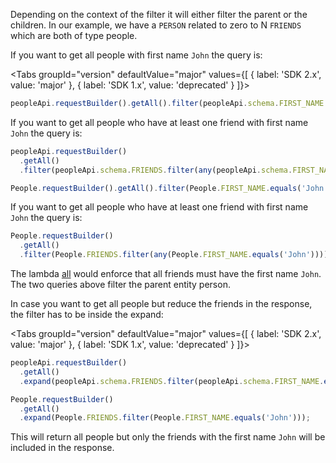 
Depending on the context of the filter it will either filter the parent or the children.
In our example, we have a `PERSON` related to zero to N `FRIENDS` which are both of type people.

If you want to get all people with first name `John` the query is:

<Tabs groupId="version" defaultValue="major" values={[ { label: 'SDK 2.x', value: 'major' }, { label: 'SDK 1.x', value: 'deprecated' } ]}>
<TabItem value="major">

```ts
peopleApi.requestBuilder().getAll().filter(peopleApi.schema.FIRST_NAME.equals('John'));
```

If you want to get all people who have at least one friend with first name `John` the query is:

```ts
peopleApi.requestBuilder()
  .getAll()
  .filter(peopleApi.schema.FRIENDS.filter(any(peopleApi.schema.FIRST_NAME.equals('John'))));
```

</TabItem>
<TabItem value="deprecated">

```ts
People.requestBuilder().getAll().filter(People.FIRST_NAME.equals('John'));
```

If you want to get all people who have at least one friend with first name `John` the query is:

```ts
People.requestBuilder()
  .getAll()
  .filter(People.FRIENDS.filter(any(People.FIRST_NAME.equals('John'))));
```

</TabItem>
</Tabs>

The lambda [all](pathname:///api/1.28.1/modules/sap_cloud_sdk_core#all) would enforce that all friends must have the first name `John`.
The two queries above filter the parent entity person.

In case you want to get all people but reduce the friends in the response, the filter has to be inside the expand:

<Tabs groupId="version" defaultValue="major" values={[ { label: 'SDK 2.x', value: 'major' }, { label: 'SDK 1.x', value: 'deprecated' } ]}>
<TabItem value="major">

```ts
peopleApi.requestBuilder()
  .getAll()
  .expand(peopleApi.schema.FRIENDS.filter(peopleApi.schema.FIRST_NAME.equals('John')));
```
</TabItem>
<TabItem value="deprecated">

```ts
People.requestBuilder()
  .getAll()
  .expand(People.FRIENDS.filter(People.FIRST_NAME.equals('John')));
```
</TabItem>
</Tabs>



This will return all people but only the friends with the first name `John` will be included in the response.
